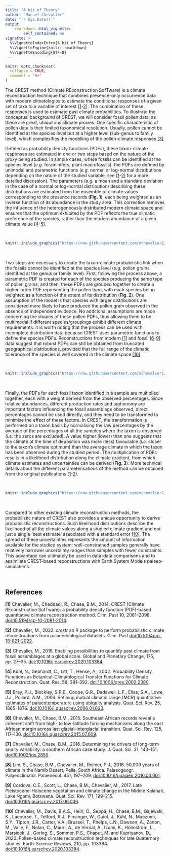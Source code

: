 ```yaml
---
title: "A bit of Theory"
author: "Manuel Chevalier"
date: "`r Sys.Date()`"
output:
    rmarkdown::html_vignette:
        self_contained: no
vignette: >
  %\VignetteIndexEntry{A bit of Theory}
  %\VignetteEngine{knitr::rmarkdown}
  %\VignetteEncoding{UTF-8}
---
```


```r
knitr::opts_chunk$set(
  collapse = TRUE,
  comment = "#>"
)
```

The CREST method (Climate REconstruction SofTware) is a climate reconstruction technique that combines presence-only occurrence data with modern climatologies to estimate the conditional responses of a given set of taxa to a variable of interest [[1](#chevalier_2014)-[2](#chevalier2022)]. The combination of these responses is used to estimate past climate probabilities. To illustrate the conceptual background of CREST, we will consider fossil pollen data, as these are great, ubiquitous climate proxies. One specific characteristic of pollen data is their limited taxonomical resolution. Usually, pollen cannot be identified at the species level but at a higher level (sub-genus to family level), which complexifies the modelling of the pollen-climate responses [[3]](#chevalier2019).


Defined as probability density functions (PDFs), these taxon-climate responses are estimated in one or two steps based on the nature of the proxy being studied. In simple cases, where fossils can be identified at the species level (*e.g.* foraminifers, plant macrofossils), the PDFs are defined by unimodal and parametric functions (*e.g.* normal or log-normal distributions depending on the nature of the studied variable, see [[1](#chevalier_2014)-[2](#chevalier2021)] for a more detailed discussion). The parameters (*e.g.* a mean and a standard deviation in the case of a normal or log-normal distribution) describing these distributions are estimated from the ensemble of climate values corresponding to the presence records (**Fig. 1**), each being weighted as an inverse function of its abundance in the study area. This correction removes the influence of the heterogeneously distributed modern climate space and ensures that the optimum exhibited by the PDF reflects the true climatic preference of the species, rather than the modern abundance of a given climate value [[4](#kuhl2002)-[5](#bray2006)].

<br >

```r
knitr::include_graphics("https://raw.githubusercontent.com/mchevalier2/crestr/master/docs/articles/theory_files/figure-html/crest-01.png")
```

<br >

Two steps are necessary to create the taxon-climate probabilistic link when the fossils cannot be identified at the species level (*e.g.* pollen grains identified at the genus or family level). First, following the process above, a parametric PDF is created for each of the species producing the same type of pollen grains, and then, these PDFs are grouped together to create a higher-order PDF representing the pollen type, with each species being weighted as a function of the extent of its distribution (**Fig. 2**). One assumption of the model is that species with larger distributions are considered more likely to have produced the pollen grain observed in the absence of independent evidence. No additional assumptions are made concerning the shapes of these pollen PDFs, thus allowing them to be multimodal if different species/groupings exhibit different climate requirements. It is worth noting that the process can be used with incomplete distribution data because CREST uses parametric functions to define the species PDFs. Reconstructions from modern [[1]](#chevalier_2014) and fossil [[6](#cc15)-[9](#cordova2017)] data suggest that robust PDFs can still be obtained from truncated geographical distributions, provided that the full range of the climatic tolerance of the species is well covered in the climate space [[10]](#chevalier2020).

<br >

```r
knitr::include_graphics("https://raw.githubusercontent.com/mchevalier2/crestr/master/docs/articles/theory_files/figure-html/crest-02.png")
```

<br >

Finally, the PDFs for each fossil taxon identified in a sample are multiplied together, each with a weight derived from the observed percentages. Since relative abundances, different production rates and taphonomy are important factors influencing the fossil assemblage observed, direct percentages cannot be used directly, and they need to be transformed to minimise the effect of these factors. In CREST, the transformation is performed on a taxon basis by normalising the raw percentages by the average of the percentages of all the samples where the taxon is observed (_i.e._ the zeros are excluded). A value higher (lower) than one suggests that the climate at the time of deposition was more (less) favourable (_i.e._ closer to the taxon's climate optimum) than the average climate in which the taxon has been observed during the studied period. The multiplication of PDFs results in a likelihood distribution along the climate gradient, from which climate estimates and uncertainties can be derived (**Fig. 3**). More technical details about the different parameterisations of the method can be obtained from the original publications ([1](#chevalier_2014)-[2](#chevalier2021)).

<br >

```r
knitr::include_graphics("https://raw.githubusercontent.com/mchevalier2/crestr/master/docs/articles/theory_files/figure-html/crest-03.png")
```

<br >

Compared to other existing climate reconstruction methods, the probabilistic nature of CREST also provides a unique opportunity to derive probabilistic reconstructions. Such likelihood distributions describe the likelihood of all the climate values along a studied climate gradient and not just a single 'best estimate' associated with a standard error [[10]](#chevalier2020). The spread of these uncertainties represents the amount of information available for the studied system: well-constrained samples generally have relatively narrower uncertainty ranges than samples with fewer constraints. This advantage can ultimately be used in data-data comparisons and to assimilate CREST-based reconstructions with Earth System Models palaeo-simulations.


<br >

## References {#ref}

**[1]** <a id="chevalier_2014"></a> Chevalier, M., Cheddadi, R., Chase, B.M., 2014. CREST (Climate REconstruction SofTware): a probability density function (PDF)-based quantitative climate reconstruction method. Clim. Past 10, 2081–2098. [doi:10.5194/cp-10-2081-2014](https://www.doi.org/10.5194/cp-10-2081-2014){target="_blank"}.

**[2]** <a id="chevalier2022"></a> Chevalier, M., 2022. _crestr_ an R package to perform probabilistic climate reconstructions from palaeoecological datasets. Clim. Past [doi:10.5194/cp-18-821-2022](https://www.doi.org/10.5194/cp-18-821-2022){target="_blank"}.

**[3]** <a id="chevalier2019"></a> Chevalier, M., 2019. Enabling possibilities to quantify past climate from fossil assemblages at a global scale. Global and Planetary Change, 175, pp. 27–35. [doi:10.1016/j.earscirev.2020.103384](https://www.doi.org/10.1016/j.earscirev.2020.103384){target="_blank"}.

**[4]** <a id="kuhl2002"></a> Kühl, N., Gebhardt, C., Litt, T., Hense, A., 2002. Probability Density Functions as Botanical-Climatological Transfer Functions for Climate Reconstruction. Quat. Res. 58, 381–392. [doi:10.1006/qres.2002.2380](https://www.sciencedirect.com/science/article/abs/pii/S003358940292380X){target="_blank"}.

**[5]** <a id="bray2006"></a> Bray, P.J., Blockley, S.P.E., Coope, G.R., Dadswell, L.F., Elias, S.A., Lowe, J.J., Pollard, A.M., 2006. Refining mutual climatic range (MCR) quantitative estimates of palaeotemperature using ubiquity analysis. Quat. Sci. Rev. 25, 1865–1876. [doi:10.1016/j.quascirev.2006.01.023](https://www.doi.org/10.1016/j.quascirev.2006.01.023){target="_blank"}.

**[6]** <a id="cc15"></a> Chevalier, M., Chase, B.M., 2015. Southeast African records reveal a coherent shift from high- to low-latitude forcing mechanisms along the east African margin across last glacial–interglacial transition. Quat. Sci. Rev. 125, 117–130. [doi:10.1016/j.quascirev.2015.07.009](https://www.doi.org/10.1016/j.quascirev.2015.07.009){target="_blank"}.

**[7]** <a id="cc16"></a> Chevalier, M., Chase, B.M., 2016. Determining the drivers of long-term aridity variability: a southern African case study. J. Quat. Sci. 31, 143–151. [doi:10.1002/jqs.2850](https://www.doi.org/10.1002/jqs.2850){target="_blank"}.

**[8]** <a id="lim2016"></a> Lim, S., Chase, B.M., Chevalier, M., Reimer, P.J., 2016. 50,000 years of climate in the Namib Desert, Pella, South Africa. Palaeogeogr. Palaeoclimatol. Palaeoecol. 451, 197–209. [doi:10.1016/j.palaeo.2016.03.001](https://www.doi.org/10.1016/j.palaeo.2016.03.001){target="_blank"}.

**[9]** <a id="cordova2017"></a> Cordova, C.E., Scott, L., Chase, B.M., Chevalier, M., 2017. Late Pleistocene-Holocene vegetation and climate change in the Middle Kalahari, Lake Ngami, Botswana. Quat. Sci. Rev. 171, 199–215. [doi:10.1016/j.quascirev.2017.06.036](https://www.doi.org/10.1016/j.quascirev.2017.06.036){target="_blank"}.

**[10]** <a id="chevalier2020"></a> Chevalier, M., Davis, B.A.S., Heiri, O., Seppä, H., Chase, B.M., Gajewski, K., Lacourse, T., Telford, R.J., Finsinger, W., Guiot, J., Kühl, N., Maezumi, S.Y., Tipton, J.R., Carter, V.A., Brussel, T., Phelps, L.N., Dawson, A., Zanon, M., Vallé, F., Nolan, C., Mauri, A., de Vernal, A., Izumi, K., Holmström, L., Marsicek, J., Goring, S., Sommer, P.S., Chaput, M. and Kupriyanov, D., 2020. Pollen-based climate reconstruction techniques for late Quaternary studies. Earth-Science Reviews, 210, pp. 103384. [doi:10.1016/j.earscirev.2020.103384](https://www.doi.org/10.1016/j.earscirev.2020.103384){target="_blank"}.

<br >
